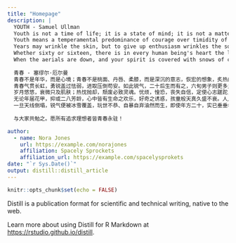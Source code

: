 ```yaml
---
title: "Homepage"
description: |
  YOUTH - Samuel Ullman
  Youth is not a time of life; it is a state of mind; it is not a matter of rosy cheeks, red lips and supple knees; it is a matter of the will, a quality of the imagination, a vigor of the emotions; it is the freshness of the deep springs of life. 
  Youth means a temperamental predominance of courage over timidity of the appetite, for adventure over the love of ease. This often exists in a man of sixty more than a body of twenty. Nobody grows old merely by a number of years. We grow old by deserting our ideals.
  Years may wrinkle the skin, but to give up enthusiasm wrinkles the soul. Worry, fear, self-distrust bows the heart and turns the spirit back to dust. 
  Whether sixty or sixteen, there is in every human being's heart the lure of wonder, the unfailing child-like appetite of what's next, and the joy of the game of living. In the center of your heart and my heart there is a wireless station; so long as it receives messages of beauty, hope, cheer, courage and power from men and from the Infinite, so long are you young.
  When the aerials are down, and your spirit is covered with snows of cynicism and the ice of pessimism, then you are grown old, even at twenty, but as long as your aerials are up, to catch the waves of optimism, there is hope you may die young at eighty.
  
  青春 - 塞缪尔·厄尔曼
  青春不是年华，而是心境；青春不是桃面、丹唇、柔膝，而是深沉的意志，恢宏的想象，炙热的情感；青春是生命的深泉在涌流。 
  青春气贯长虹，勇锐盖过怯弱，进取压倒苟安。如此锐气，二十后生而有之，六旬男子则更多见。年岁有加，并非垂老；理想丢弃，方堕暮年。 
  岁月悠悠，衰微只及肌肤；热忱抛却，颓废必致灵魂。忧烦，惶恐，丧失自信，定使心志蹉跎，意气如灰。 
  无论年届花甲，抑或二八芳龄，心中皆有生命之欢乐，好奇之诱惑，孩童般天真久盛不衰。人人心中皆有一台天线，只要你从人间接受美好、希望、欢乐、勇气和力量的无‘限’信号，你就青春永驻，风华常存。 
  一旦天线倒塌，锐气便被冰雪覆盖，玩世不恭、自暴自弃油然而生，即使年方二十，实已垂垂老矣；然则只要树起天线，捕捉乐观信号，你就有望在八十高龄告别尘寰时仍觉年轻。 
  
  与大家共勉之。愿所有追求理想者皆青春永驻！

author:
  - name: Nora Jones 
    url: https://example.com/norajones
    affiliation: Spacely Sprockets
    affiliation_url: https://example.com/spacelysprokets
date: "`r Sys.Date()`"
output: distill::distill_article
---
```


```r
knitr::opts_chunk$set(echo = FALSE)
```

Distill is a publication format for scientific and technical writing, native to the web. 

Learn more about using Distill for R Markdown at <https://rstudio.github.io/distill>.





